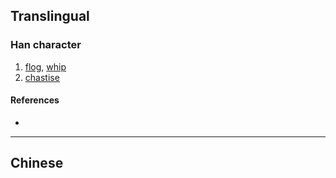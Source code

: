 {{also|撻}}
{{character info/new}}
==Translingual==

===Han character===
{{Han char|rn=64|rad=手|as=06|sn=9|four=|canj=QYK,XQYK|ids=⿰扌达}}

# [[flog]], [[whip]]
# [[chastise]]

====References====
* {{Han ref|kx=0434.241|hdz=31868.060|uh=631E|ud=25374}}

----

==Chinese==
{{zh-see|撻}}